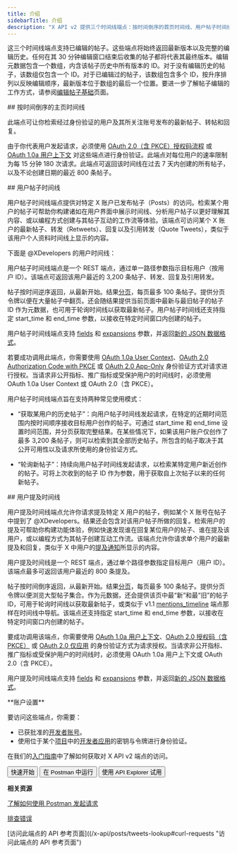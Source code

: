 ```yaml
---
title: 介绍
sidebarTitle: 介绍
description: "X API v2 提供三个时间线端点：按时间倒序的首页时间线、用户帖子时间线和用户提及时间线。详见下文。"
---
```



这三个时间线端点支持已编辑的帖子。这些端点将始终返回最新版本以及完整的编辑历史。任何在其 30 分钟编辑窗口结束后收集的帖子都将代表其最终版本。编辑元数据包含一个数组，内含该帖子历史中所有版本的 ID。对于没有编辑历史的帖子，该数组仅包含一个 ID。对于已编辑过的帖子，该数组包含多个 ID，按升序排列以反映编辑顺序，最新版本位于数组的最后一个位置。要进一步了解帖子编辑的工作方式，请参阅[编辑帖子基础](/zh/x-api/fundamentals/edit-posts)页面。

<div id="reverse-chronological-home-timeline">
  ## 按时间倒序的主页时间线
</div>

此端点可让你检索经过身份验证的用户及其所关注账号发布的最新帖子、转帖和回复。

由于你代表用户发起请求，必须使用 [OAuth 2.0（含 PKCE）授权码流程](/zh/resources/fundamentals/authentication#oauth-2-0-authorization-code-flow-with-pkce-3) 或 [OAuth 1.0a 用户上下文](/zh/resources/fundamentals/authentication) 对这些端点进行身份验证。此端点对每位用户的速率限制为每 15 分钟 180 次请求。此端点可返回该时间线在过去 7 天内创建的所有帖子，以及不论创建日期的最近 800 条帖子。

<div id="user-post-timeline">
  ## 用户帖子时间线
</div>

用户帖子时间线端点提供对特定 X 账户已发布帖子（Posts）的访问。检索某个用户的帖子可帮助你构建诸如在用户界面中展示时间线、分析用户帖子以更好理解其内容、或以编程方式创建与其帖子互动的工作流等体验。该端点可访问某个 X 账户的最新帖子、转发（Retweets）、回复以及引用转发（Quote Tweets），类似于该用户个人资料时间线上显示的内容。

下面是 @XDevelopers 的用户时间线：

用户帖子时间线端点是一个 REST 端点，通过单一路径参数指示目标用户（按用户 ID）。该端点可返回该用户最近的 3,200 条帖子、转发、回复及引用转发。

帖子按时间逆序返回，从最新开始。结果[分页](/zh/x-api/fundamentals/pagination)，每页最多 100 条帖子。提供分页令牌以便在大量帖子中翻页。还会随结果提供当前页面中最新与最旧帖子的帖子 ID 作为元数据，也可用于轮询时间线以获取最新帖子。用户帖子时间线还支持指定 start\_time 和 end\_time 参数，以接收在特定时间窗口内创建的帖子。 

用户帖子时间线端点支持 [fields](/zh/x-api/fundamentals/fields) 和 [expansions](/zh/x-api/fundamentals/expansions) 参数，并返回[新的 JSON 数据格式](/zh/x-api/fundamentals/data-dictionary)。

若要成功调用此端点，你需要使用 [OAuth 1.0a User Context](/zh/resources/fundamentals/authentication)、[OAuth 2.0 Authorization Code with PKCE](/zh/resources/fundamentals/authentication#oauth-2-0-authorization-code-flow-with-pkce-3) 或 [OAuth 2.0 App-Only](/zh/resources/fundamentals/authentication#app-only-authentication-and-oauth-2-0-bearer-token) 身份验证方式对请求进行授权。当请求非公开指标、推广指标或受保护用户的时间线时，必须使用 OAuth 1.0a User Context 或 OAuth 2.0（含 PKCE）。

用户帖子时间线端点旨在支持两种常见使用模式： 

- “获取某用户的历史帖子”：向用户帖子时间线发起请求，在特定的近期时间范围内按时间顺序接收目标用户创作的帖子。可通过 start\_time 和 end\_time 设置时间范围，并分页获取完整结果。在某些情况下，如果该用户账户仅创作了最多 3,200 条帖子，则可以检索到其全部历史帖子。所包含的帖子取决于其公开可用性以及请求所使用的身份验证方式。

- “轮询新帖子”：持续向用户帖子时间线发起请求，以检索某特定用户新近创作的帖子。可将上次收到的帖子 ID 作为参数，用于获取自上次帖子以来的任何新帖子。

<div id="user-mention-timeline">
  ## 用户提及时间线
</div>

用户提及时间线端点允许你请求提及特定 X 用户的帖子，例如某个 X 账号在帖子中提到了 @XDevelopers。结果还会包含对该用户帖子所做的回复。检索用户的提及可帮助你构建功能体验，例如快速发现谁在回复某位用户的帖子、谁在提及该用户，或以编程方式为其帖子创建互动工作流。该端点允许你请求单个用户的最新提及和回复，类似于 X 中用户的[提及通知](https://x.com/notifications/mentions)所显示的内容。

用户提及时间线是一个 REST 端点，通过单个路径参数指定目标用户（用户 ID）。该端点最多可返回该用户最近的 800 条提及。

帖子按时间倒序返回，从最新开始。结果[分页](/zh/x-api/fundamentals/pagination)，每页最多 100 条帖子。提供分页令牌以便浏览大型帖子集合。作为元数据，还会提供该页中最“新”和最“旧”的帖子 ID，可用于轮询时间线以获取最新帖子，或类似于 v1.1 [mentions\_timeline](https://developer.x.com/en/docs/twitter-api/v1/tweets/timelines/api-reference/get-statuses-mentions_timeline) 端点那样在时间线中导航。该端点还支持指定 start\_time 和 end\_time 参数，以接收在特定时间窗口内创建的帖子。 

要成功调用该端点，你需要使用 [OAuth 1.0a 用户上下文](/zh/resources/fundamentals/authentication)、[OAuth 2.0 授权码（含 PKCE）](/zh/resources/fundamentals/authentication#oauth-2-0-authorization-code-flow-with-pkce-3) 或 [OAuth 2.0 仅应用](/zh/resources/fundamentals/authentication#bearer-token-also-known-as-app-only) 的身份验证方式为请求授权。当请求非公开指标、推广指标或受保护用户的时间线时，必须使用 OAuth 1.0a 用户上下文或 OAuth 2.0（含 PKCE）。

用户提及时间线端点支持 [fields](/zh/x-api/fundamentals/fields) 和 [expansions](/zh/x-api/fundamentals/expansions) 参数，并返回[新的 JSON 数据格式](/zh/x-api/fundamentals/data-dictionary)。

<Info>
  **账户设置**

  要访问这些端点，你需要：

  - 已获批准的[开发者账号](https://developer.x.com/en/portal/petition/essential/basic-info)。
  - 使用位于某个[项目](/zh/resources/fundamentals/projects)中的[开发者应用](/zh/resources/fundamentals/developer-apps)的密钥与令牌进行身份验证。 

  在我们的[入门指南](/zh/x-api/getting-started/getting-access)中了解如何获取对 X API v2 端点的访问。
</Info>

<div className="flex space-x-2">
  <Button href="/zh/x-api/posts/timelines/quickstart/reverse-chron-quickstart">
    快速开始
  </Button>

  <Button href="https://app.getpostman.com/run-collection/9956214-784efcda-ed4c-4491-a4c0-a26470a67400">
    在 Postman 中运行
  </Button>

  <Button href="https://developer.x.com/apitools/api?endpoint=%2F2%2Fusers%2F%7Bid%7D%2Ftweets&method=get">
    使用 API Explorer 试用
  </Button>
</div>

**相关资源**

[了解如何使用 Postman 发起请求](/zh/tutorials/postman-getting-started)

[排查错误](https://developer.x.com/en/support/x-api)

\[访问此端点的 API 参考页面]\((/x-api/posts/tweets-lookup#curl-requests "访问此端点的 API 参考页面")